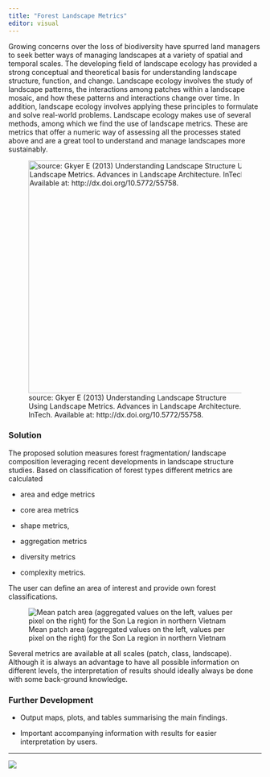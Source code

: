 ---
title: "Forest Landscape Metrics"
editor: visual
---

Growing concerns over the loss of biodiversity have spurred land managers to seek better ways of managing landscapes at a variety of spatial and temporal scales. The developing field of landscape ecology has provided a strong conceptual and theoretical basis for understanding landscape structure, function, and change. Landscape ecology involves the study of landscape patterns, the interactions among patches within a landscape mosaic, and how these patterns and interactions change over time. In addition, landscape ecology involves applying these principles to formulate and solve real-world problems. Landscape ecology makes use of several methods, among which we find the use of landscape metrics. These are metrics that offer a numeric way of assessing all the processes stated above and are a great tool to understand and manage landscapes more sustainably.

![source: Gkyer E (2013) Understanding Landscape Structure Using Landscape Metrics. Advances in Landscape Architecture. InTech. Available at: http://dx.doi.org/10.5772/55758.](visuals/flm1.png){width="462"}

### Solution

The proposed solution measures forest fragmentation/ landscape composition leveraging recent developments in landscape structure studies. Based on classification of forest types different metrics are calculated

-   area and edge metrics

-   core area metrics

-   shape metrics,

-   aggregation metrics

-   diversity metrics

-   complexity metrics.

The user can define an area of interest and provide own forest classifications.

![Mean patch area (aggregated values on the left, values per pixel on the right) for the Son La region in northern Vietnam](visuals/flm2.png)

Several metrics are available at all scales (patch, class, landscape). Although it is always an advantage to have all possible information on different levels, the interpretation of results should ideally always be done with some back-ground knowledge.

### Further Development

-   Output maps, plots, and tables summarising the main findings.

-   Important accompanying information with results for easier interpretation by users.

------------------------------------------------------------------------

![](visuals/logos.png)

